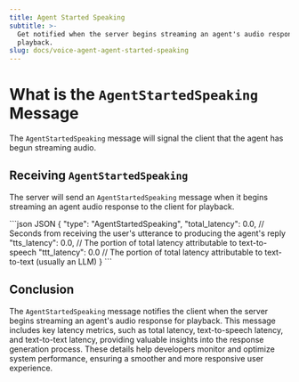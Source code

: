 ```yaml
---
title: Agent Started Speaking
subtitle: >-
  Get notified when the server begins streaming an agent's audio response for
  playback.
slug: docs/voice-agent-agent-started-speaking
---
```



<div class="flex flex-row gap-2">
<Markdown src="../snippets/voice-agent.mdx" />
<Markdown src="../snippets/experimental.mdx" />
</div>

# What is the `AgentStartedSpeaking` Message

The `AgentStartedSpeaking` message will signal the client that the agent has begun streaming audio.

## Receiving `AgentStartedSpeaking`

The server will send an `AgentStartedSpeaking` message when it begins streaming an agent audio response to the client for playback.

<CodeGroup>
  ```json JSON
  {
    "type": "AgentStartedSpeaking",
    "total_latency": 0.0, // Seconds from receiving the user's utterance to producing the agent's reply
    "tts_latency": 0.0, // The portion of total latency attributable to text-to-speech
    "ttt_latency": 0.0 // The portion of total latency attributable to text-to-text (usually an LLM)
  }
  ```
</CodeGroup>

## Conclusion

The `AgentStartedSpeaking` message notifies the client when the server begins streaming an agent's audio response for playback. This message includes key latency metrics, such as total latency, text-to-speech latency, and text-to-text latency, providing valuable insights into the response generation process. These details help developers monitor and optimize system performance, ensuring a smoother and more responsive user experience.
